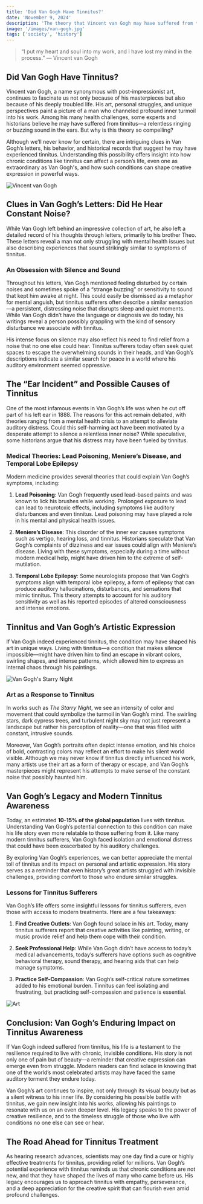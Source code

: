 ```yaml
---
title: 'Did Van Gogh Have Tinnitus?'
date: 'November 9, 2024'
description: 'The theory that Vincent van Gogh may have suffered from tinnitus, examining historical clues and how this condition influenced his art.'
image: '/images/van-gogh.jpg'
tags: ['society', 'history']
---
```


<Blockquote>
  “I put my heart and soul into my work, and I have lost my mind in the
  process.” — Vincent van Gogh
</Blockquote>

## <Highlighter>Did Van Gogh Have Tinnitus?</Highlighter>

Vincent van Gogh, a name synonymous with post-impressionist art, continues to fascinate us not only because of his masterpieces but also because of his deeply troubled life. His art, personal struggles, and unique perspectives paint a picture of a man who channeled profound inner turmoil into his work. Among his many health challenges, some experts and historians believe he may have suffered from tinnitus—a relentless ringing or buzzing sound in the ears. But why is this theory so compelling?

Although we’ll never know for certain, there are intriguing clues in Van Gogh’s letters, his behavior, and historical records that suggest he may have experienced tinnitus. Understanding this possibility offers insight into how chronic conditions like tinnitus can affect a person’s life, even one as extraordinary as Van Gogh's, and how such conditions can shape creative expression in powerful ways.

<Image src="/images/van-gogh.jpg" alt="Vincent van Gogh" />

## <Highlighter>Clues in Van Gogh’s Letters: Did He Hear Constant Noise?</Highlighter>

While Van Gogh left behind an impressive collection of art, he also left a detailed record of his thoughts through letters, primarily to his brother Theo. These letters reveal a man not only struggling with mental health issues but also describing experiences that sound strikingly similar to symptoms of tinnitus.

### An Obsession with Silence and Sound

Throughout his letters, Van Gogh mentioned feeling disturbed by certain noises and sometimes spoke of a “strange buzzing” or sensitivity to sound that kept him awake at night. This could easily be dismissed as a metaphor for mental anguish, but tinnitus sufferers often describe a similar sensation—a persistent, distressing noise that disrupts sleep and quiet moments. While Van Gogh didn’t have the language or diagnosis we do today, his writings reveal a person possibly grappling with the kind of sensory disturbance we associate with tinnitus.

His intense focus on silence may also reflect his need to find relief from a noise that no one else could hear. Tinnitus sufferers today often seek quiet spaces to escape the overwhelming sounds in their heads, and Van Gogh’s descriptions indicate a similar search for peace in a world where his auditory environment seemed oppressive.

<AdComponent />

## <Highlighter>The “Ear Incident” and Possible Causes of Tinnitus</Highlighter>

One of the most infamous events in Van Gogh’s life was when he cut off part of his left ear in 1888. The reasons for this act remain debated, with theories ranging from a mental health crisis to an attempt to alleviate auditory distress. Could this self-harming act have been motivated by a desperate attempt to silence a relentless inner noise? While speculative, some historians argue that his distress may have been fueled by tinnitus.

### Medical Theories: Lead Poisoning, Meniere’s Disease, and Temporal Lobe Epilepsy

Modern medicine provides several theories that could explain Van Gogh’s symptoms, including:

1. **Lead Poisoning**: Van Gogh frequently used lead-based paints and was known to lick his brushes while working. Prolonged exposure to lead can lead to neurotoxic effects, including symptoms like auditory disturbances and even tinnitus. Lead poisoning may have played a role in his mental and physical health issues.

2. **Meniere’s Disease**: This disorder of the inner ear causes symptoms such as vertigo, hearing loss, and tinnitus. Historians speculate that Van Gogh’s complaints of dizziness and ear issues could align with Meniere’s disease. Living with these symptoms, especially during a time without modern medical help, might have driven him to the extreme of self-mutilation.

3. **Temporal Lobe Epilepsy**: Some neurologists propose that Van Gogh’s symptoms align with temporal lobe epilepsy, a form of epilepsy that can produce auditory hallucinations, disturbances, and sensations that mimic tinnitus. This theory attempts to account for his auditory sensitivity as well as his reported episodes of altered consciousness and intense emotions.

## <Highlighter>Tinnitus and Van Gogh’s Artistic Expression</Highlighter>

If Van Gogh indeed experienced tinnitus, the condition may have shaped his art in unique ways. Living with tinnitus—a condition that makes silence impossible—might have driven him to find an escape in vibrant colors, swirling shapes, and intense patterns, which allowed him to express an internal chaos through his paintings.

<Image src="/images/van-gogh-starry-night.jpg" alt="Van Gogh's Starry Night" />

### Art as a Response to Tinnitus

In works such as _The Starry Night_, we see an intensity of color and movement that could symbolize the turmoil in Van Gogh’s mind. The swirling stars, dark cypress trees, and turbulent night sky may not just represent a landscape but rather his perception of reality—one that was filled with constant, intrusive sounds.

Moreover, Van Gogh’s portraits often depict intense emotion, and his choice of bold, contrasting colors may reflect an effort to make his silent world visible. Although we may never know if tinnitus directly influenced his work, many artists use their art as a form of therapy or escape, and Van Gogh’s masterpieces might represent his attempts to make sense of the constant noise that possibly haunted him.

<AdComponent />

## <Highlighter>Van Gogh’s Legacy and Modern Tinnitus Awareness</Highlighter>

Today, an estimated **10-15% of the global population** lives with tinnitus. Understanding Van Gogh’s potential connection to this condition can make his life story even more relatable to those suffering from it. Like many modern tinnitus sufferers, Van Gogh faced isolation and emotional distress that could have been exacerbated by his auditory challenges.

By exploring Van Gogh’s experiences, we can better appreciate the mental toll of tinnitus and its impact on personal and artistic expression. His story serves as a reminder that even history’s great artists struggled with invisible challenges, providing comfort to those who endure similar struggles.

### Lessons for Tinnitus Sufferers

Van Gogh’s life offers some insightful lessons for tinnitus sufferers, even those with access to modern treatments. Here are a few takeaways:

1. **Find Creative Outlets**: Van Gogh found solace in his art. Today, many tinnitus sufferers report that creative activities like painting, writing, or music provide relief and help them cope with their condition.

2. **Seek Professional Help**: While Van Gogh didn’t have access to today’s medical advancements, today’s sufferers have options such as cognitive behavioral therapy, sound therapy, and hearing aids that can help manage symptoms.

3. **Practice Self-Compassion**: Van Gogh’s self-critical nature sometimes added to his emotional burden. Tinnitus can feel isolating and frustrating, but practicing self-compassion and patience is essential.

<Image src="/images/tinnitus-arts.jpg" alt="Art" />

## <Highlighter>Conclusion: Van Gogh’s Enduring Impact on Tinnitus Awareness</Highlighter>

If Van Gogh indeed suffered from tinnitus, his life is a testament to the resilience required to live with chronic, invisible conditions. His story is not only one of pain but of beauty—a reminder that creative expression can emerge even from struggle. Modern readers can find solace in knowing that one of the world’s most celebrated artists may have faced the same auditory torment they endure today.

Van Gogh’s art continues to inspire, not only through its visual beauty but as a silent witness to his inner life. By considering his possible battle with tinnitus, we gain new insight into his works, allowing his paintings to resonate with us on an even deeper level. His legacy speaks to the power of creative resilience, and to the timeless struggle of those who live with conditions no one else can see or hear.

<AdComponent />

## <Highlighter>The Road Ahead for Tinnitus Treatment</Highlighter>

As hearing research advances, scientists may one day find a cure or highly effective treatments for tinnitus, providing relief for millions. Van Gogh’s potential experience with tinnitus reminds us that chronic conditions are not new, and that they have shaped the lives of many who came before us. His legacy encourages us to approach tinnitus with empathy, perseverance, and a deep appreciation for the creative spirit that can flourish even amid profound challenges.
